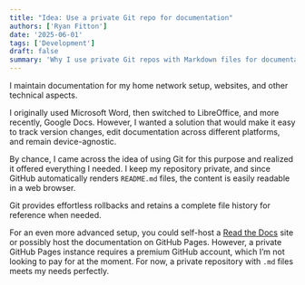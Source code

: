 ```yaml
---
title: "Idea: Use a private Git repo for documentation"
authors: ['Ryan Fitton']
date: '2025-06-01'
tags: ['Development']
draft: false
summary: 'Why I use private Git repos with Markdown files for documentation.'
---
```


I maintain documentation for my home network setup, websites, and other technical aspects.

I originally used Microsoft Word, then switched to LibreOffice, and more recently, Google Docs. However, I wanted a solution that would make it easy to track version changes, edit documentation across different platforms, and remain device-agnostic.

By chance, I came across the idea of using Git for this purpose and realized it offered everything I needed. I keep my repository private, and since GitHub automatically renders `README.md` files, the content is easily readable in a web browser.

Git provides effortless rollbacks and retains a complete file history for reference when needed.

For an even more advanced setup, you could self-host a [Read the Docs](https://github.com/readthedocs/readthedocs.org) site or possibly host the documentation on GitHub Pages. However, a private GitHub Pages instance requires a premium GitHub account, which I’m not looking to pay for at the moment. For now, a private repository with `.md` files meets my needs perfectly.
